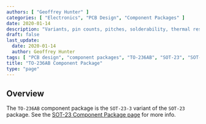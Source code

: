 ```yaml
---
authors: [ "Geoffrey Hunter" ]
categories: [ "Electronics", "PCB Design", "Component Packages" ]
date: 2020-01-14
description: "Variants, pin counts, pitches, solderability, thermal resistances, dimensions, land patterns, 3D models and more info for the TO-236AB component package."
draft: false
last_update:
  date: 2020-01-14
  author: Geoffrey Hunter
tags: [ "PCB design", "component packages", "TO-236AB", "SOT-23", "SOT-23-3" ]
title: "TO-236AB Component Package"
type: "page"
---
```


## Overview

The `TO-236AB` component package is the `SOT-23-3` variant of the `SOT-23` package. See the [SOT-23 Component Package page](../sot-23-component-package) for more info.
